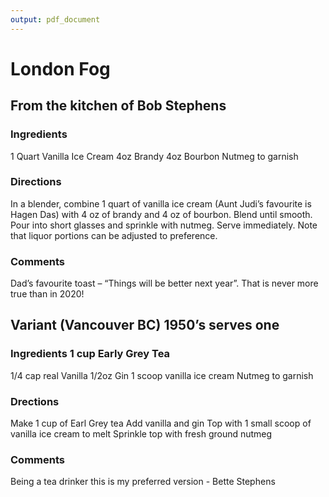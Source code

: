 ```yaml
---
output: pdf_document
---
```



# London Fog 
## From the kitchen of Bob Stephens
### Ingredients
1 Quart Vanilla Ice Cream
4oz Brandy
4oz Bourbon 
Nutmeg to garnish
 
### Directions

In a blender, combine 1 quart of vanilla ice cream (Aunt Judi’s favourite is Hagen Das) with 4 oz of brandy and 4 oz of bourbon.  Blend until smooth.  Pour into short glasses and sprinkle with nutmeg. Serve immediately.
Note that liquor portions can be adjusted to preference.

### Comments
Dad’s favourite toast – “Things will be better next year”.  That is never more true than in 2020!



## Variant (Vancouver BC) 1950's serves one
### Ingredients 1 cup Early Grey Tea
1/4 cap real Vanilla
1/2oz Gin
1 scoop vanilla ice cream
Nutmeg to garnish

### Drections
Make 1 cup of Earl Grey tea
Add vanilla and gin
Top with 1 small scoop of vanilla ice cream to melt
Sprinkle top with fresh ground nutmeg

### Comments 
Being a tea drinker this is my preferred version - Bette Stephens

